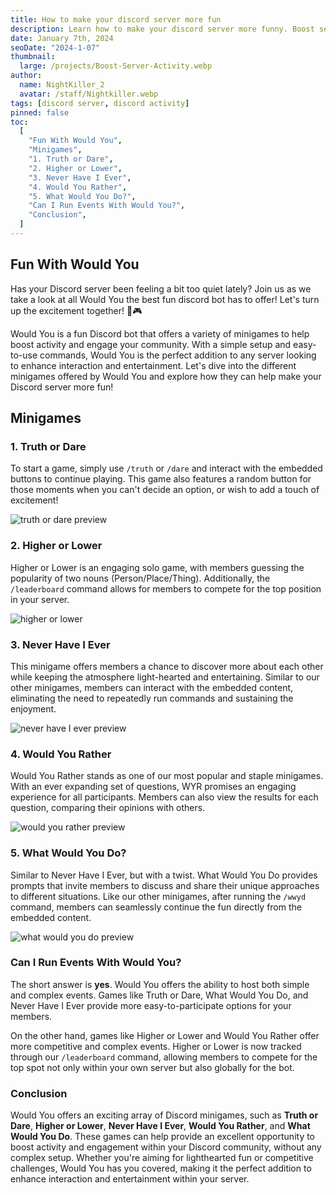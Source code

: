 ```yaml
---
title: How to make your discord server more fun
description: Learn how to make your discord server more funny. Boost server activity and engage your community.
date: January 7th, 2024
seoDate: "2024-1-07"
thumbnail:
  large: /projects/Boost-Server-Activity.webp
author:
  name: NightKiller_2
  avatar: /staff/Nightkiller.webp
tags: [discord server, discord activity]
pinned: false
toc:
  [
    "Fun With Would You",
    "Minigames",
    "1. Truth or Dare",
    "2. Higher or Lower",
    "3. Never Have I Ever",
    "4. Would You Rather",
    "5. What Would You Do?",
    "Can I Run Events With Would You?",
    "Conclusion",
  ]
---
```


## Fun With Would You

Has your Discord server been feeling a bit too quiet lately? Join us as we take a look at all Would You the best fun discord bot has to offer! Let's turn up the excitement together! 🚀🎮

Would You is a fun Discord bot that offers a variety of minigames to help boost activity and engage your community. With a simple setup and easy-to-use commands, Would You is the perfect addition to any server looking to enhance interaction and entertainment. Let's dive into the different minigames offered by Would You and explore how they can help make your Discord server more fun!

## Minigames

### 1. Truth or Dare

To start a game, simply use `/truth` or `/dare` and interact with the embedded buttons to continue playing. This game also features a random button for those moments when you can't decide an option, or wish to add a touch of excitement!

![truth or dare preview](/projects/Images/Activity/td-preview.webp)

### 2. Higher or Lower

Higher or Lower is an engaging solo game, with members guessing the popularity of two nouns (Person/Place/Thing). Additionally, the `/leaderboard` command allows for members to compete for the top position in your server.

![higher or lower](/projects/Images/Activity/Hl-preview.webp)

### 3. Never Have I Ever

This minigame offers members a chance to discover more about each other while keeping the atmosphere light-hearted and entertaining. Similar to our other minigames, members can interact with the embedded content, eliminating the need to repeatedly run commands and sustaining the enjoyment.

![never have I ever preview](/projects/Images/Activity/nhIe-preview.webp)

### 4. Would You Rather

Would You Rather stands as one of our most popular and staple minigames. With an ever expanding set of questions, WYR promises an engaging experience for all participants. Members can also view the results for each question, comparing their opinions with others.

![would you rather preview](/projects/Images/Activity/wyr-preview.webp)

### 5. What Would You Do?

Similar to Never Have I Ever, but with a twist. What Would You Do provides prompts that invite members to discuss and share their unique approaches to different situations. Like our other minigames, after running the `/wwyd` command, members can seamlessly continue the fun directly from the embedded content.

![what would you do preview](/projects/Images/Activity/wyyd-preview.webp)

### Can I Run Events With Would You?

The short answer is **yes**. Would You offers the ability to host both simple and complex events. Games like Truth or Dare, What Would You Do, and Never Have I Ever provide more easy-to-participate options for your members.

On the other hand, games like Higher or Lower and Would You Rather offer more competitive and complex events. Higher or Lower is now tracked through our `/leaderboard` command, allowing members to compete for the top spot not only within your own server but also globally for the bot.

### Conclusion

Would You offers an exciting array of Discord minigames, such as **Truth or Dare**, **Higher or Lower**, **Never Have I Ever**, **Would You Rather**, and **What Would You Do**. These games can help provide an excellent opportunity to boost activity and engagement within your Discord community, without any complex setup. Whether you're aiming for lighthearted fun or competitive challenges, Would You has you covered, making it the perfect addition to enhance interaction and entertainment within your server.
